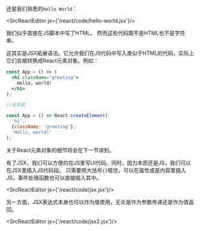 
还是我们熟悉的`Hello World`：

<SrcReactEditor js={'/react/code/hello-world.jsx'}/>

我们似乎直接在JS脚本中写了HTML。
然而这些代码既不是HTML也不是字符串。

这其实是JSX拓展语法。它允许我们在JS代码中写入类似于HTML的代码，实际上它们会被转换成React元素对象。例如：

```jsx
const App = () => (
  <h1 className="greeting">
    Hello, world!
  </h1>
);

//会变成

const App = () => React.createElement(
  'h1',
  {className: 'greeting'},
  'Hello, world!'
);
```

关于React元素对象的细节将会在下一节讲到。

有了JSX，我们可以方便的在JS里写UI代码。同时，因为本质还是JS，我们可以在JSX里插入JS代码段。
只需要用大括号`{}`框住，可以在属性或是内容里插入JS，事件处理函数也可以直接插入其中。

<SrcReactEditor js={'/react/code/jsx.jsx'}/>

另一方面，JSX表达式本身也可以作为值使用，无论是作为参数传递还是作为值返回。

<SrcReactEditor js={'/react/code/jsx2.jsx'}/>